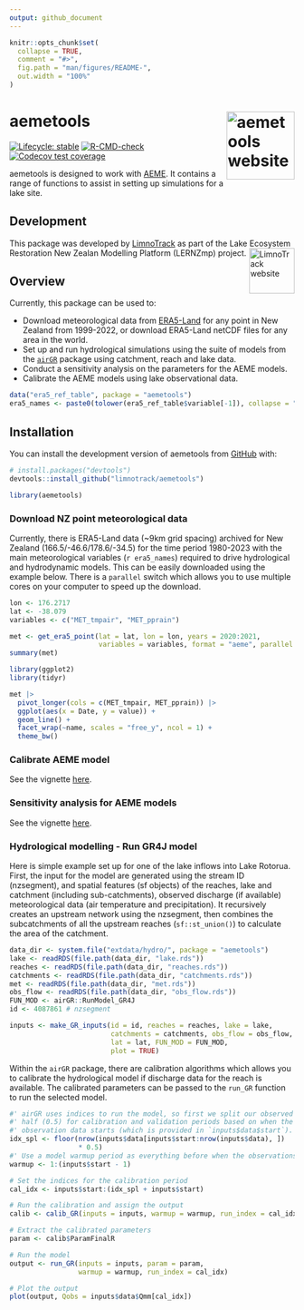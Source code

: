 ```yaml
---
output: github_document
---
```


<!-- README.md is generated from README.Rmd. Please edit that file -->

```r
knitr::opts_chunk$set(
  collapse = TRUE,
  comment = "#>",
  fig.path = "man/figures/README-",
  out.width = "100%"
)
```

# aemetools <a href="https://limnotrack.github.io/aemetools/"><img src="man/figures/logo.png" alt="aemetools website" align="right" height="120"/></a>

<!-- badges: start -->

[![Lifecycle: stable](https://img.shields.io/badge/lifecycle-stable-green.svg)](https://lifecycle.r-lib.org/articles/stages.html#stable) [![R-CMD-check](https://github.com/limnotrack/aemetools/actions/workflows/R-CMD-check.yaml/badge.svg)](https://github.com/limnotrack/aemetools/actions/workflows/R-CMD-check.yaml) [![Codecov test coverage](https://codecov.io/gh/limnotrack/aemetools/branch/main/graph/badge.svg)](https://app.codecov.io/gh/limnotrack/aemetools?branch=main)

<!-- badges: end -->

aemetools is designed to work with [AEME](https://github.com/limnotrack/AEME/). It contains a range of functions to assist in setting up simulations for a lake site.

## Development

This package was developed by [LimnoTrack](http://limnotrack.com/) as part of the Lake Ecosystem Restoration New Zealan Modelling Platform (LERNZmp) project. <a href="http://limnotrack.com/"><img src="man/figures/limnotrack_border.jpg" alt="LimnoTrack website" align="right" height="80"/></a>

## Overview

Currently, this package can be used to:

-   Download meteorological data from [ERA5-Land](https://www.ecmwf.int/en/era5-land) for any point in New Zealand from 1999-2022, or download ERA5-Land netCDF files for any area in the world.
-   Set up and run hydrological simulations using the suite of models from the [`airGR`](https://hydrogr.github.io/airGR/) package using catchment, reach and lake data.
-   Conduct a sensitivity analysis on the parameters for the AEME models.
-   Calibrate the AEME models using lake observational data.

```r
data("era5_ref_table", package = "aemetools")
era5_names <- paste0(tolower(era5_ref_table$variable[-1]), collapse = ", ")

```

## Installation

You can install the development version of aemetools from [GitHub](https://github.com/) with:

``` r
# install.packages("devtools")
devtools::install_github("limnotrack/aemetools")
```

```r
library(aemetools)
```

### Download NZ point meteorological data

Currently, there is ERA5-Land data (\~9km grid spacing) archived for New Zealand (166.5/-46.6/178.6/-34.5) for the time period 1980-2023 with the main meteorological variables (`r era5_names`) required to drive hydrological and hydrodynamic models. This can be easily downloaded using the example below. There is a `parallel` switch which allows you to use multiple cores on your computer to speed up the download.

```r

lon <- 176.2717
lat <- -38.079
variables <- c("MET_tmpair", "MET_pprain")

met <- get_era5_point(lat = lat, lon = lon, years = 2020:2021,
                      variables = variables, format = "aeme", parallel = TRUE)
summary(met)
```

```r

library(ggplot2)
library(tidyr)

met |> 
  pivot_longer(cols = c(MET_tmpair, MET_pprain)) |> 
  ggplot(aes(x = Date, y = value)) +
  geom_line() +
  facet_wrap(~name, scales = "free_y", ncol = 1) +
  theme_bw()

```

### Calibrate AEME model

See the vignette [here](https://limnotrack.github.io/aemetools/articles/calibrate-aeme.html).

### Sensitivity analysis for AEME models

See the vignette [here](https://limnotrack.github.io/aemetools/articles/sensitivity-analysis.html).

### Hydrological modelling - Run GR4J model

Here is simple example set up for one of the lake inflows into Lake Rotorua. First, the input for the model are generated using the stream ID (nzsegment), and spatial features (sf objects) of the reaches, lake and catchment (including sub-catchments), observed discharge (if available) meteorological data (air temperature and precipitation). It recursively creates an upstream network using the nzsegment, then combines the subcatchments of all the upstream reaches (`sf::st_union()`) to calculate the area of the catchment.

```r
data_dir <- system.file("extdata/hydro/", package = "aemetools")
lake <- readRDS(file.path(data_dir, "lake.rds"))
reaches <- readRDS(file.path(data_dir, "reaches.rds"))
catchments <- readRDS(file.path(data_dir, "catchments.rds"))
met <- readRDS(file.path(data_dir, "met.rds"))
obs_flow <- readRDS(file.path(data_dir, "obs_flow.rds"))
FUN_MOD <- airGR::RunModel_GR4J
id <- 4087861 # nzsegment

inputs <- make_GR_inputs(id = id, reaches = reaches, lake = lake,
                         catchments = catchments, obs_flow = obs_flow, met = met,
                         lat = lat, FUN_MOD = FUN_MOD,
                         plot = TRUE)


```

Within the `airGR` package, there are calibration algorithms which allows you to calibrate the hydrological model if discharge data for the reach is available. The calibrated parameters can be passed to the `run_GR` function to run the selected model.

```r
#' airGR uses indices to run the model, so first we split our observed data in 
#' half (0.5) for calibration and validation periods based on when the 
#' observation data starts (which is provided in `inputs$data$start`).
idx_spl <- floor(nrow(inputs$data[inputs$start:nrow(inputs$data), ])
                 * 0.5)
#' Use a model warmup period as everything before when the observations start.
warmup <- 1:(inputs$start - 1)

# Set the indices for the calibration period
cal_idx <- inputs$start:(idx_spl + inputs$start)

# Run the calibration and assign the output
calib <- calib_GR(inputs = inputs, warmup = warmup, run_index = cal_idx)

# Extract the calibrated parameters
param <- calib$ParamFinalR

# Run the model
output <- run_GR(inputs = inputs, param = param,
                 warmup = warmup, run_index = cal_idx)

# Plot the output
plot(output, Qobs = inputs$data$Qmm[cal_idx])
```
